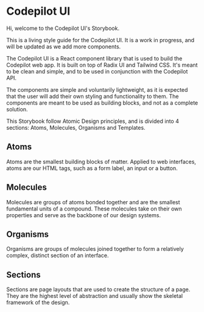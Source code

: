 



# Codepilot UI
Hi, welcome to the Codepilot UI's Storybook.

This is a living style guide for the Codepilot UI. It is a work in progress, and will be updated as we add more components.

The Codepilot UI is a React component library that is used to build the Codepilot web app. It is built on top of Radix UI and Tailwind CSS. It's meant to be clean and simple, and to be used in conjunction with the Codepilot API.

The components are simple and voluntarily lightweight, as it is expected that the user will add their own styling and functionality to them. The components are meant to be used as building blocks, and not as a complete solution.

This Storybook follow Atomic Design principles, and is divided into 4 sections: Atoms, Molecules, Organisms and Templates.

## Atoms
Atoms are the smallest building blocks of matter. Applied to web interfaces, atoms are our HTML tags, such as a form label, an input or a button.

## Molecules
Molecules are groups of atoms bonded together and are the smallest fundamental units of a compound. These molecules take on their own properties and serve as the backbone of our design systems.

## Organisms
Organisms are groups of molecules joined together to form a relatively complex, distinct section of an interface.

## Sections
Sections are page layouts that are used to create the structure of a page. They are the highest level of abstraction and usually show the skeletal framework of the design.